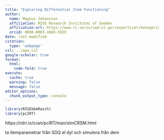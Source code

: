 ---
title: "Exploring Differential Item Functioning"
author: 
  name: Magnus Johansson
  affiliation: RISE Research Institutes of Sweden
  affiliation-url: https://www.ri.se/sv/vad-vi-gor/expertiser/kategoriskt-baserade-matningar
  orcid: 0000-0003-1669-592X
date: last-modified
citation:
  type: 'webpage'
csl: ../apa.csl
google-scholar: true
format:
  html:
    code-fold: true
execute: 
  cache: true
  warning: false
  message: false
editor_options: 
  chunk_output_type: console
---

```{r}
library(RISEkbmRasch)
library(pcIRT)
```

https://rdrr.io/cran/pcIRT/man/simCRSM.html

ta itemparametrar från SDQ el dyl och simulera från dem

```{r}

```

